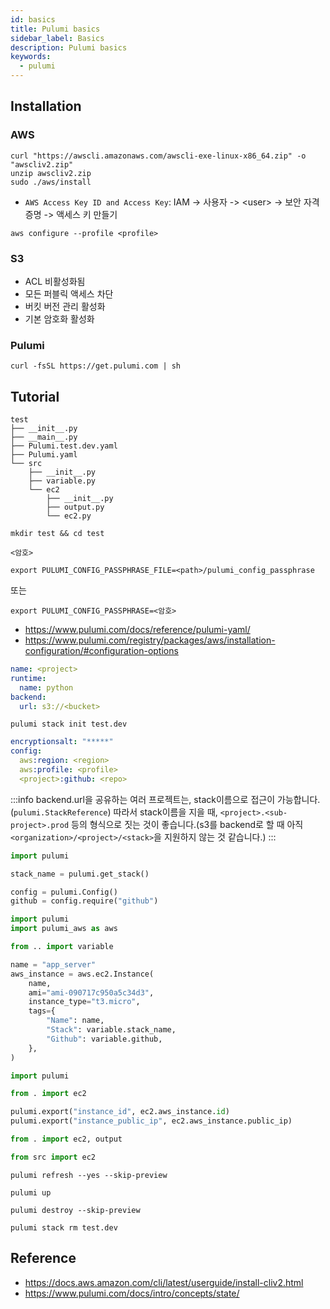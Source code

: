 ```yaml
---
id: basics
title: Pulumi basics
sidebar_label: Basics
description: Pulumi basics
keywords:
  - pulumi
---
```


## Installation

### AWS

```shell
curl "https://awscli.amazonaws.com/awscli-exe-linux-x86_64.zip" -o "awscliv2.zip"
unzip awscliv2.zip
sudo ./aws/install
```

- `AWS Access Key ID and Access Key`: IAM -> 사용자 -> <user\> -> 보안 자격 증명 -> 액세스 키 만들기

```shell
aws configure --profile <profile>
```

### S3

- ACL 비활성화됨
- 모든 퍼블릭 액세스 차단
- 버킷 버전 관리 활성화
- 기본 암호화 활성화

### Pulumi

```shell
curl -fsSL https://get.pulumi.com | sh
```

## Tutorial

```shell
test
├── __init__.py
├── __main__.py
├── Pulumi.test.dev.yaml
├── Pulumi.yaml
└── src
    ├── __init__.py
    ├── variable.py
    └── ec2
        ├── __init__.py
        ├── output.py
        └── ec2.py
```

```shell
mkdir test && cd test
```

```shell title="pulumi_config_passphrase"
<암호>
```

```shell
export PULUMI_CONFIG_PASSPHRASE_FILE=<path>/pulumi_config_passphrase
```

또는

```shell
export PULUMI_CONFIG_PASSPHRASE=<암호>
```

- https://www.pulumi.com/docs/reference/pulumi-yaml/
- https://www.pulumi.com/registry/packages/aws/installation-configuration/#configuration-options

```yaml title="Pulumi.yaml"
name: <project>
runtime:
  name: python
backend:
  url: s3://<bucket>
```

```shell
pulumi stack init test.dev
```

```yaml title="Pulumi.test.dev.yaml"
encryptionsalt: "*****"
config:
  aws:region: <region>
  aws:profile: <profile>
  <project>:github: <repo>
```

:::info
backend.url을 공유하는 여러 프로젝트는, stack이름으로 접근이 가능합니다.(`pulumi.StackReference`) 따라서 stack이름을 지을 때, `<project>.<sub-project>.prod` 등의 형식으로 짓는 것이 좋습니다.(s3를 backend로 할 때 아직 `<organization>/<project>/<stack>`을 지원하지 않는 것 같습니다.)
:::

```python title="src/variable.py"
import pulumi

stack_name = pulumi.get_stack()

config = pulumi.Config()
github = config.require("github")
```

```python title="src/ec2/ec2.py"
import pulumi
import pulumi_aws as aws

from .. import variable

name = "app_server"
aws_instance = aws.ec2.Instance(
    name,
    ami="ami-090717c950a5c34d3",
    instance_type="t3.micro",
    tags={
        "Name": name,
        "Stack": variable.stack_name,
        "Github": variable.github,
    },
)
```

```python title="src/ec2/output.py"
import pulumi

from . import ec2

pulumi.export("instance_id", ec2.aws_instance.id)
pulumi.export("instance_public_ip", ec2.aws_instance.public_ip)
```

```python title="src/ec2/__init__.py"
from . import ec2, output
```

```python title="__main__.py"
from src import ec2
```

```shell
pulumi refresh --yes --skip-preview
```

```shell
pulumi up
```

```shell
pulumi destroy --skip-preview
```

```shell
pulumi stack rm test.dev
```

## Reference

- https://docs.aws.amazon.com/cli/latest/userguide/install-cliv2.html
- https://www.pulumi.com/docs/intro/concepts/state/
